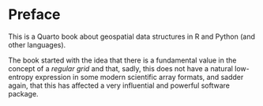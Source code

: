 # Preface {.unnumbered}

This is a Quarto book about geospatial data structures in R and Python (and
other languages).

The book started with the idea that there is a fundamental value in the concept
of a *regular grid* and that, sadly, this does not have a natural low-entropy
expression in some modern scientific array formats, and sadder again, that this
has affected a very influential and powerful software package.
